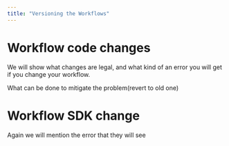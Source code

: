 ```yaml
---
title: "Versioning the Workflows"
---
```


# Workflow code changes

We will show what changes are legal, and what kind of an error you will get if you change your workflow.

What can be done to mitigate the problem(revert to old one)

# Workflow SDK change

Again we will mention the error that they will see